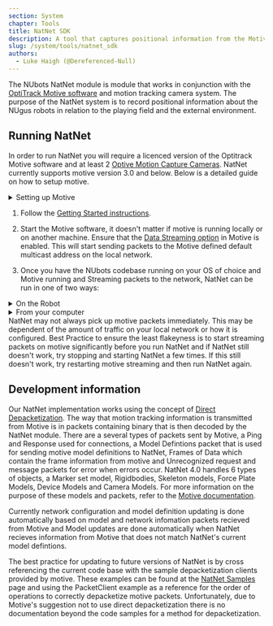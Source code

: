 ```yaml
---
section: System
chapter: Tools
title: NatNet SDK
description: A tool that captures positional information from the Motive motion capture software.
slug: /system/tools/natnet_sdk
authors:
  - Luke Haigh (@Dereferenced-Null)
---
```


The NUbots NatNet module is module that works in conjunction with the [OptiTrack Motive software](https://www.optitrack.com/software/motive/) and motion tracking camera system. The purpose of the NatNet system is to record positional information about the NUgus robots in relation to the playing field and the external environment.

## Running NatNet

In order to run NatNet you will require a licenced version of the Optitrack Motive software and at least 2 [Optive Motion Capture Cameras](https://www.optitrack.com/cameras/). NatNet currently supports motive version 3.0 and below. Below is a detailed guide on how to setup motive.

<details>
<summary>Setting up Motive</summary>

1. Follow the [Optitrack guide for Installation and Activation](https://docs.optitrack.com/motive/installation-and-activation) if you don't already have Motive installed.

2. Open the Motive software. You will be presented with a range of options, but it is safest to choose "Perform Camera Calibration" and re-calibrate the cameras, in case one or two of them have been accidentally moved since the last calibration.

3. You should have black boxes visible that correspond with the number of camera's you are using at the bottom of your screen representing the view of the cameras mounted around the room, they will default to object mode which only displays objects whiter than a certain threshold, assuming them to be motion capture dots. If you don't have the same amount of camera boxes displaying as the number of cameras you are using, check the netgear ethernet switch is powered on. If the cameras are on, they will display a number on their LCD screen.

4. Make sure there are no motion capture dots anywhere on the soccer field.

5. On the left hand side of the screen, you will see a Camera Calibration panel, and up the top you will see the button "Mask visible". Click this. This will cover up any static reflective objects in the cameras' views (including the active infra-red emissions from other cameras).

6. Once all the bright patches have been masked with red, click on the "Start Wanding" button next to the button clicked in step 4. Use the wanding stick with three MoCap dots on the cross bar, and slowly make your way around the volume you wish to work in, waving the wand around. You will be able to see coloured lines in the camera boxes. You want to aim to fill as much of each camera box as possible to achieve the best calibration. Each camera has a ring of green LEDs- as you start to wave the wand in front of each camera, each ring will slowly fill up. Aim to completely fill up each camera’s ring.

7. After you have finished wanding, click the "calibrate" button further down in the side panel.

8. The side panel will now switch to the ground plane tab. Find the Ground Plane L Frame (It is black with 3 MoCap dots on it and two bubble levels), and place in on the ground at the center circle (normally with the Z axis pointing towards the goals with the brick wall behind it. Don't bother trying to level out the L frame as it seems to be a hopeless task). Back on the computer, click the "Set Ground Plane" button. This will produce a pop-up window prompting you to save your calibration. Click save. Congratulations, your calibration is complete.

</details>

1. Follow the [Getting Started instructions](/guides/main/getting-started).

2. Start the Motive software, it doesn't matter if motive is running locally or on another machine. Ensure that the [Data Streaming option](https://docs.optitrack.com/motive/data-streaming) in Motive is enabled. This will start sending packets to the Motive defined default multicast address on the local network.

3. Once you have the NUbots codebase running on your OS of choice and Motive running and Streaming packets to the network, NatNet can be run in one of two ways:

<details>
<summary>On the Robot</summary>

This is the default method for running NatNet. If you wish to output motive packets directly to file for debugging purposes, change the dump_packets option in NatNet.yaml to true.

1. Ensure that the NatNet role has been installed on the robot.

2. [SSH into the robot](guides/main/getting-started#running-on-a-real-robot).

3. `cd config`

4. `nano DataLogging.yaml`

5. You will need to add message.input.MotionCapture and set its value to true. Additionally, set to true any of the sub messages that you want to use such as ".RigidBody". If you want "output.CompressedImage" or "input.sensors" logged, you can set them to true as well.

6. To exit nano, press Ctrl+X, then 'y', then hit enter.

7. Run Natnet using `./b run natnet`

8. After your program has finished, check that a new nbs file has been created in "log/<your_program's_name>/". The filename should be the date and timestamp when the file was run.

9. Exit out of the ssh of the robot.

10. We now need to copy the nbs file off the robot. Use "scp nubots@10.1.1.<robot_id#>:/home/nubots/log/<your_program_name>/<name_of_nbs_file> ./log/"

11. You now need to extract the information you want from the nbs file. We have a number of .nbs extraction tools and is recommended that you use `./b nbs extract_images <path>` for extracting images from the nbs file and `./b nbs json <path>` to extract the information into JSON format.

</details>

<details>
<summary>From your computer</summary>

This method may be useful to determine if Motive is outputting packets directly or debugging depacketization without the need of a robot.

1. Ensure that the NatNet role has been installed locally.

2. Ensure that the option `message.input.MotionCapture` in DataLogging.yaml is set to true.

3. Run Natnet using `./b run natnet`

4. After your program has finished, check that a new nbs file has been created in "log/<your_program's_name>/". The filename should be the date and timestamp when the file was run.

5. You now need to extract the information you want from the nbs file. We have a few nbs decoders that have already been written for specific purposes. If one of those does not suit your needs, you will need to either modify an existing nbs extraction file, or write your own. The location of these nbs files is "nubots/tools/nbs_tools/". For example purposes, let's assume you want to extract images and Motion Capture data. To run this program, make sure you are in the nubots home directory, then you would use: "./b nbs extract_images_MoCap ./log/<file_name> --output ./log/<your_extraction_folder>"

</details>

<Alert type='info'>
NatNet may not always pick up motive packets immediately. This may be dependent of the amount of traffic on your local network or how it is configured. Best Practice to ensure the least flakeyness is to start streaming packets on motive significantly before you run NatNet and if NatNet still doesn't work, try stopping and starting NatNet a few times. If this still doesn't work, try restarting motive streaming and then run NatNet again.
</Alert>

## Development information

Our NatNet implementation works using the concept of [Direct Depacketization](https://docs.optitrack.com/developer-tools/natnet-sdk/natnet-4.0#direct-depacketization). The way that motion tracking information is transmitted from Motive is in packets containing binary that is then decoded by the NatNet module. There are a several types of packets sent by Motive, a Ping and Response used for connections, a Model Defintions packet that is used for sending motive model definitions to NatNet, Frames of Data which contain the frame information from motive and Unrecognized request and message packets for error when errors occur.
NatNet 4.0 handles 6 types of objects, a Marker set model, Rigidbodies, Skeleton models, Force Plate Models, Device Models and Camera Models. For more information on the purpose of these models and packets, refer to the [Motive documentation](https://docs.optitrack.com/developer-tools/natnet-sdk/natnet-data-types).

Currently network configuration and model definition updating is done automatically based on model and network infomation packets recieved from Motive and Model updates are done automatically when NatNet recieves information from Motive that does not match NatNet's current model defintions.

The best practice for updating to future versions of NatNet is by cross referencing the current code base with the sample depacketization clients provided by motive. These examples can be found at the [NatNet Samples](https://docs.optitrack.com/developer-tools/natnet-sdk/natnet-sample-projects) page and using the PacketClient example as a reference for the order of operations to correctly depacketize motive packets. Unfortunately, due to Motive's suggestion not to use direct depacketization there is no documentation beyond the code samples for a method for depacketization.
